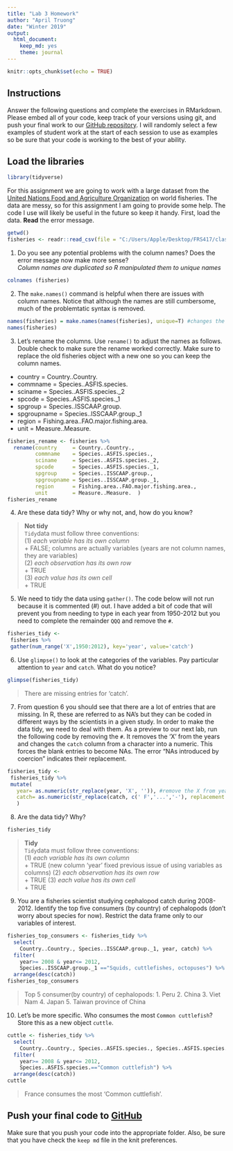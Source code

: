 ---
title: "Lab 3 Homework"
author: "April Truong"
date: "Winter 2019"
output:
  html_document:
    keep_md: yes
    theme: journal
---

```{r setup, include=FALSE}
knitr::opts_chunk$set(echo = TRUE)
```

## Instructions
Answer the following questions and complete the exercises in RMarkdown. Please embed all of your code, keep track of your versions using git, and push your final work to our [GitHub repository](https://github.com/FRS417-DataScienceBiologists). I will randomly select a few examples of student work at the start of each session to use as examples so be sure that your code is working to the best of your ability.

## Load the libraries
```{r message=FALSE, warning=FALSE}
library(tidyverse)
```

For this assignment we are going to work with a large dataset from the [United Nations Food and Agriculture Organization](http://www.fao.org/about/en/) on world fisheries. The data are messy, so for this assignment I am going to provide some help. The code I use will likely be useful in the future so keep it handy. First, load the data. **Read** the error message.  

```{r message=TRUE, warning=TRUE}
getwd()
fisheries <- readr::read_csv(file = "C:/Users/Apple/Desktop/FRS417/class_files-master_2_1/FAO_1950to2012_111914.csv") 
```


1. Do you see any potential problems with the column names? Does the error message now make more sense?  
*Column names are duplicated so R manipulated them to unique names*
```{r}
colnames (fisheries)
```


2. The `make.names()` command is helpful when there are issues with column names. Notice that although the names are still cumbersome, much of the problemtatic syntax is removed.
```{r}
names(fisheries) = make.names(names(fisheries), unique=T) #changes the column names
names(fisheries)
```


3. Let's rename the columns. Use `rename()` to adjust the names as follows. Double check to make sure the rename worked correctly. Make sure to replace the old fisheries object with a new one so you can keep the column names.
+ country     = Country..Country.  
+ commname    = Species..ASFIS.species.  
+ sciname     = Species..ASFIS.species._2  
+ spcode      = Species..ASFIS.species._1  
+ spgroup     = Species..ISSCAAP.group.  
+ spgroupname = Species..ISSCAAP.group._1  
+ region      = Fishing.area..FAO.major.fishing.area.  
+ unit        = Measure..Measure.  

```{r}
fisheries_rename <- fisheries %>% 
  rename(country     = Country..Country.,
         commname    = Species..ASFIS.species.,
         sciname     = Species..ASFIS.species._2,
         spcode      = Species..ASFIS.species._1,
         spgroup     = Species..ISSCAAP.group.,
         spgroupname = Species..ISSCAAP.group._1,
         region      = Fishing.area..FAO.major.fishing.area.,
         unit        = Measure..Measure.  )
fisheries_rename
```


4. Are these data tidy? Why or why not, and, how do you know?

> **Not tidy**   
> `Tidy`data must follow three conventions:      
> (1) *each variable has its own column*    
>     + FALSE; columns are actually variables (years are not column names, they are variables)  
> (2) *each observation has its own row*  
>     + TRUE   
> (3) *each value has its own cell*    
>     + TRUE  


5. We need to tidy the data using `gather()`. The code below will not run because it is commented (#) out. I have added a bit of code that will prevent you from needing to type in each year from 1950-2012 but you need to complete the remainder `QQQ` and remove the `#`.

```{r}
fisheries_tidy <-
 fisheries %>%
 gather(num_range('X',1950:2012), key='year', value='catch')
```


6. Use `glimpse()` to look at the categories of the variables. Pay particular attention to `year` and `catch`. What do you notice?  

```{r}
glimpse(fisheries_tidy)
```
> There are missing entries for 'catch'. 


7. From question 6 you should see that there are a lot of entries that are missing. In R, these are referred to as NA's but they can be coded in different ways by the scientists in a given study. In order to make the data tidy, we need to deal with them. As a preview to our next lab, run the following code by removing the `#`. It removes the 'X' from the years and changes the `catch` column from a character into a numeric. This forces the blank entries to become NAs. The error "NAs introduced by coercion" indicates their replacement.
```{r}
fisheries_tidy <-
 fisheries_tidy %>%
 mutate(
   year= as.numeric(str_replace(year, 'X', '')), #remove the X from year
   catch= as.numeric(str_replace(catch, c(' F','...','-'), replacement = '')) #replace character strings with NA
   )
```


8. Are the data tidy? Why?  
```{r}
fisheries_tidy
```

> **Tidy**   
> `Tidy`data must follow three conventions:     
> (1) *each variable has its own column*    
>    + TRUE (new column 'year' fixed previous issue of using variables as columns)
> (2) *each observation has its own row*  
>    + TRUE 
> (3) *each value has its own cell*    
>    + TRUE


9. You are a fisheries scientist studying cephalopod catch during 2008-2012. Identify the top five consumers (by country) of cephalopods (don't worry about species for now). Restrict the data frame only to our variables of interest.

```{r}
fisheries_top_consumers <- fisheries_tidy %>%
  select(
    Country..Country., Species..ISSCAAP.group._1, year, catch) %>%
  filter(
    year>= 2008 & year<= 2012,
    Species..ISSCAAP.group._1 =="Squids, cuttlefishes, octopuses") %>%
  arrange(desc(catch))
fisheries_top_consumers
```
> Top 5 consumer(by country) of cephalopods: 
> 1. Peru
> 2. China
> 3. Viet Nam
> 4. Japan
> 5. Taiwan province of China


10. Let's be more specific. Who consumes the most `Common cuttlefish`? Store this as a new object `cuttle`.

```{r}
cuttle <- fisheries_tidy %>% 
  select(
    Country..Country., Species..ASFIS.species., Species..ASFIS.species._2, year, catch) %>% 
  filter(
    year>= 2008 & year<= 2012,
    Species..ASFIS.species.=="Common cuttlefish") %>%
  arrange(desc(catch))
cuttle
```
> France consumes the most 'Common cuttlefish'. 

## Push your final code to [GitHub](https://github.com/FRS417-DataScienceBiologists)
Make sure that you push your code into the appropriate folder. Also, be sure that you have check the `keep md` file in the knit preferences.